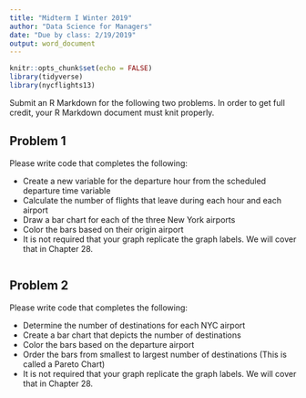 ```yaml
---
title: "Midterm I Winter 2019"
author: "Data Science for Managers"
date: "Due by class: 2/19/2019"
output: word_document
---
```


```r
knitr::opts_chunk$set(echo = FALSE)
library(tidyverse)
library(nycflights13)
```  

Submit an R Markdown for the following two problems. In order to get full credit, your R Markdown document must knit properly.  

## Problem 1

Please write code that completes the following:

*  Create a new variable for the departure hour from the scheduled departure time variable
*  Calculate the number of flights that leave during each hour and each airport
*  Draw a bar chart for each of the three New York airports
*  Color the bars based on their origin airport
*  It is not required that your graph replicate the graph labels. We will cover that in Chapter 28.

```r

```

## Problem 2

Please write code that completes the following:

*  Determine the number of destinations for each NYC airport
*  Create a bar chart that depicts the number of destinations
*  Color the bars based on the departure airport
*  Order the bars from smallest to largest number of destinations (This is called a Pareto Chart)
*  It is not required that your graph replicate the graph labels. We will cover that in Chapter 28.

```r

```

